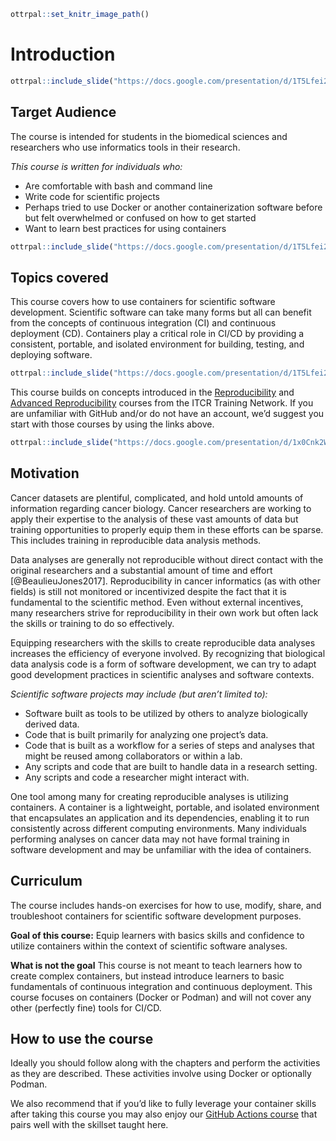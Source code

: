 
```r
ottrpal::set_knitr_image_path()
```

# Introduction

```r
ottrpal::include_slide("https://docs.google.com/presentation/d/1T5Lfei2UVou9b0qaUCrWXmkcIwAao-UcN4pHMPEE4CY/edit#slide=id.p")
```

## Target Audience

The course is intended for students in the biomedical sciences and researchers who use informatics tools in their research.

_This course is written for individuals who:_

- Are comfortable with bash and command line
- Write code for scientific projects
- Perhaps tried to use Docker or another containerization software before but felt overwhelmed or confused on how to get started
- Want to learn best practices for using containers


```r
ottrpal::include_slide("https://docs.google.com/presentation/d/1T5Lfei2UVou9b0qaUCrWXmkcIwAao-UcN4pHMPEE4CY/edit#slide=id.g2942096bb40_0_787")
```

## Topics covered

This course covers how to use containers for scientific software development. Scientific software can take many forms but all can benefit from the concepts of continuous integration (CI) and continuous deployment (CD). Containers play a critical role in CI/CD by providing a consistent, portable, and isolated environment for building, testing, and deploying software.

```r
ottrpal::include_slide("https://docs.google.com/presentation/d/1T5Lfei2UVou9b0qaUCrWXmkcIwAao-UcN4pHMPEE4CY/edit#slide=id.g2942096bb40_0_464")
```

This course builds on concepts introduced in the [Reproducibility](https://jhudatascience.org/Reproducibility_in_Cancer_Informatics/introduction.html) and [Advanced Reproducibility](https://jhudatascience.org/Adv_Reproducibility_in_Cancer_Informatics/introduction.html) courses from the ITCR Training Network. If you are unfamiliar with GitHub and/or do not have an account, we'd suggest you start with those courses by using the links above.

```r
ottrpal::include_slide("https://docs.google.com/presentation/d/1x0Cnk2Wcsg8HYkmXnXo_0PxmYCxAwzVrUQzb8DUDvTA/edit#slide=id.g101867ebdaa_18_0")
```

## Motivation

Cancer datasets are plentiful, complicated, and hold untold amounts of information regarding cancer biology. Cancer researchers are working to apply their expertise to the analysis of these vast amounts of data but training opportunities to properly equip them in these efforts can be sparse. This includes training in reproducible data analysis methods.

Data analyses are generally not reproducible without direct contact with the original researchers and a substantial amount of time and effort [@BeaulieuJones2017]. Reproducibility in cancer informatics (as with other fields) is still not monitored or incentivized despite the fact that it is fundamental to the scientific method. Even without external incentives, many researchers strive for reproducibility in their own work but often lack the skills or training to do so effectively.

Equipping researchers with the skills to create reproducible data analyses increases the efficiency of everyone involved. By recognizing that biological data analysis code is a form of software development, we can try to adapt good development practices in scientific analyses and software contexts.

_Scientific software projects may include (but aren't limited to):_

- Software built as tools to be utilized by others to analyze biologically derived data.
- Code that is built primarily for analyzing one project's data.
- Code that is built as a workflow for a series of steps and analyses that might be reused among collaborators or within a lab.
- Any scripts and code that are built to handle data in a research setting.
- Any scripts and code a researcher might interact with.

One tool among many for creating reproducible analyses is utilizing containers. A container is a lightweight, portable, and isolated environment that encapsulates an application and its dependencies, enabling it to run consistently across different computing environments. Many individuals performing analyses on cancer data may not have formal training in software development and may be unfamiliar with the idea of containers.

## Curriculum

The course includes hands-on exercises for how to use, modify, share, and troubleshoot containers for scientific software development purposes.

**Goal of this course:**
Equip learners with basics skills and confidence to utilize containers within the context of scientific software analyses.

**What is not the goal**
This course is not meant to teach learners how to create complex containers, but instead introduce learners to basic fundamentals of continuous integration and continuous deployment. This course focuses on containers (Docker or Podman) and will not cover any other (perfectly fine) tools for CI/CD.

## How to use the course

Ideally you should follow along with the chapters and perform the activities as they are described. These activities involve using Docker or optionally Podman.

We also recommend that if you'd like to fully leverage your container skills after taking this course you may also enjoy our [GitHub Actions course](https://hutchdatascience.org/GitHub_Automation_for_Scientists/) that pairs well with the skillset taught here.
